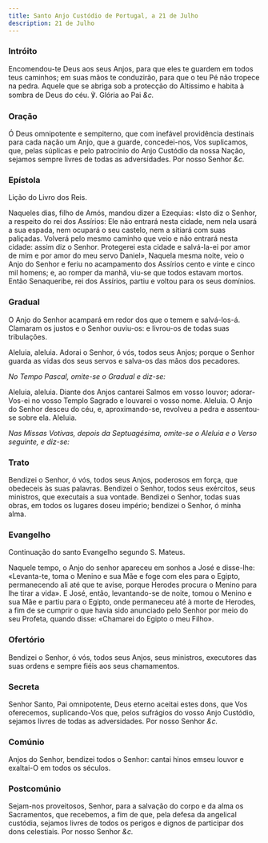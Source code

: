 ```yaml
---
title: Santo Anjo Custódio de Portugal, a 21 de Julho
description: 21 de Julho
---
```


### Intróito

Encomendou-te Deus aos seus Anjos, para que eles te guardem em todos teus
caminhos; em suas mãos te conduzirão, para que o teu Pé não tropece na
pedra. Aquele que se abriga sob a protecção do Altíssimo e habita à sombra
de Deus do céu. ℣. Glória ao Pai <em>&c.</em>

### Oração

Ó Deus omnipotente e sempiterno, que com inefável providência destinais
para cada nação um Anjo, que a guarde, concedei-nos, Vos suplicamos, que,
pelas súplicas e pelo patrocínio do Anjo Custódio da nossa Nação, sejamos
sempre livres de todas as adversidades. Por nosso Senhor <em>&c.</em>

### Epístola

Lição do Livro dos Reis.

Naqueles dias, filho de Amós, mandou dizer a Ezequias: «Isto diz o Senhor,
a respeito do rei dos Assírios: Ele não entrará nesta cidade, nem nela
usará a sua espada, nem ocupará o seu castelo, nem a sitiará com suas
paliçadas. Volverá pelo mesmo caminho que veio e não entrará nesta cidade:
assim diz o Senhor. Protegerei esta cidade e salvá-la-ei por amor de mim e
por amor do meu servo Daniel», Naquela mesma noite, veio o Anjo do Senhor
e feriu no acampamento dos Assírios cento e vinte e cinco mil homens; e,
ao romper da manhã, viu-se que todos estavam mortos. Então Senaqueribe,
rei dos Assírios, partiu e voltou para os seus domínios.

### Gradual

O Anjo do Senhor acampará em redor dos que o temem e salvá-los-á. Clamaram
os justos e o Senhor ouviu-os: e livrou-os de todas suas tribulações.

Aleluia, aleluia. Adorai o Senhor, ó vós, todos seus Anjos; porque o
Senhor guarda as vidas dos seus servos e salva-os das mãos dos pecadores.

<em>No Tempo Pascal, omite-se o Gradual e diz-se:</em>

Aleluia, aleluia. Diante dos Anjos cantarei Salmos em vosso louvor;
adorar-Vos-ei no vosso Templo Sagrado e louvarei o vosso nome. Aleluia. O
Anjo do Senhor desceu do céu, e, aproximando-se, revolveu a pedra e
assentou-se sobre ela. Aleluia.

<em>
  Nas Missas Votivas, depois da Septuagésima, omite-se o Aleluia e o Verso
  seguinte, e diz-se:
</em>

### Trato

Bendizei o Senhor, ó vós, todos seus Anjos, poderosos em força, que
obedeceis às suas palavras. Bendizei o Senhor, todos seus exércitos, seus
ministros, que executais a sua vontade. Bendizei o Senhor, todas suas
obras, em todos os lugares doseu império; bendizei o Senhor, ó minha alma.

### Evangelho

Continuação do santo Evangelho segundo S. Mateus.

Naquele tempo, o Anjo do senhor apareceu em sonhos a José e disse-lhe:
«Levanta-te, toma o Menino e sua Mãe e foge com eles para o Egipto,
permanecendo ali até que te avise, porque Herodes procura o Menino para
lhe tirar a vida». E José, então, levantando-se de noite, tomou o Menino e
sua Mãe e partiu para o Egipto, onde permaneceu até à morte de Herodes, a
fim de se cumprir o que havia sido anunciado pelo Senhor por meio do seu
Profeta, quando disse: «Chamarei do Egipto o meu Filho».

### Ofertório

Bendizei o Senhor, ó vós, todos seus Anjos, seus ministros, executores das
suas ordens e sempre fiéis aos seus chamamentos.

### Secreta

Senhor Santo, Pai omnipotente, Deus eterno aceitai estes dons, que Vos
oferecemos, suplicando-Vos que, pelos sufrágios do vosso Anjo Custódio,
sejamos livres de todas as adversidades. Por nosso Senhor <em>&c.</em>

### Comúnio

Anjos do Senhor, bendizei todos o Senhor: cantai hinos emseu louvor e
exaltai-O em todos os séculos.

### Postcomúnio

Sejam-nos proveitosos, Senhor, para a salvação do corpo e da alma os
Sacramentos, que recebemos, a fim de que, pela defesa da angelical
custódia, sejamos livres de todos os perigos e dignos de participar dos
dons celestiais. Por nosso Senhor <em>&c.</em>
